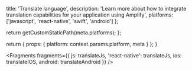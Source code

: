 
  title: 'Translate language',
  description: 'Learn more about how to integrate translation capabilities for your application using Amplify',
  platforms: ['javascript', 'react-native', 'swift', 'android']
};

  return getCustomStaticPath(meta.platforms);
};

  return {
    props: {
      platform: context.params.platform,
      meta
    }
  };
}


<Fragments
  fragments={{
    js: translateJs,
    'react-native': translateJs,
    ios: translateIOS,
    android: translateAndroid
  }}
/>
